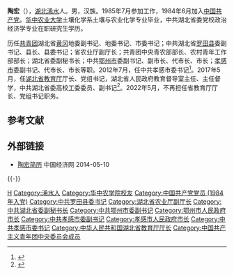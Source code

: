 '''陶宏'''（{{bd|1965年|9月||catIdx=Tao陶}}），[[湖北|湖北]][[浠水|浠水]]人。男，汉族。1985年7月参加工作，1984年6月加入[[中国共产党|中国共产党]]。[[华中农业大学|华中农业大学]]土壤化学系土壤与农业化学专业毕业，中共湖北省委党校政治经济学专业在职研究生学历。

历任[[中國共產主義青年團|共青团]]湖北省[[黄冈|黄冈]]地委副书记、地委书记、市委书记；中共湖北省[[罗田县|罗田县]]委副书记、县长、县委书记；省农业厅副厅长；共青团中央青农部部长、农村青年工作部部长；湖北省委副秘书长；中共[[鄂州市|鄂州市]]委副书记、副市长、代市长、市长；[[孝感市|孝感市]]委副书记、代市长、市长等职。2012年7月，任中共孝感市委书记<ref>{{cite web|accessdate=2013-05-01|url=http://leaders.people.com.cn/n/2012/0807/c58278-18686746.html|title=陶宏任孝感市委书记 滕刚提名为孝感市长候选人|publisher=人民网|deadurl=yes|archiveurl=https://web.archive.org/web/20121227152145/http://leaders.people.com.cn/n/2012/0807/c58278-18686746.html|archivedate=2012-12-27}}</ref>。2017年5月，任[[湖北省教育厅|湖北省教育厅]]厅长、党组书记，湖北省人民政府教育督导室主任、主任督学，中共湖北省委高校工委委员、副书记<ref>{{cite web|title=孝感市委书记陶宏调任湖北省教育厅党组书记 刘传铁不再担任|url=http://district.ce.cn/newarea/sddy/201705/05/t20170505_22561887.shtml|publisher=中国经济网|accessdate=2017-05-04|archive-date=2019-06-08|archive-url=https://web.archive.org/web/20190608092355/http://district.ce.cn/newarea/sddy/201705/05/t20170505_22561887.shtml|dead-url=no}}</ref>。2022年5月，不再担任省教育厅厅长、党组书记职务。

==参考文献==
{{reflist|3}}
==外部链接==
*[http://district.ce.cn/newarea/sddy/201208/04/t20120804_23555076.shtml 陶宏简历 ] {{Wayback|url=http://district.ce.cn/newarea/sddy/201208/04/t20120804_23555076.shtml |date=20190609023327 }} 中国经济网 2014-05-10

{{-}}
{{start box}}
{{s-gov|prc}}
{{s-before|[[刘传铁|刘传铁]]}}
{{s-title|[[湖北省教育厅|湖北省教育厅]]厅长|2017年5月－2022年5月}}
{{s-after|[[周静_(1966年)|周静]]}}
{{s-before|[[梁伟年|梁伟年]]}}
{{s-title|[[孝感市人民政府|孝感市人民政府]]市长|2011年4月－2012年8月}}
{{s-after|[[滕刚|滕刚]]}}
{{s-before|[[范锐平|范锐平]]}}
{{s-title|[[鄂州市人民政府|鄂州市人民政府]]市长|2009年3月－2011年4月}}
{{s-after|[[韩进|韩进]]}}
{{s-ppo|cpc}}
{{s-before|[[黄关春|黄关春]]}}
{{s-title|[[中国共产党孝感市委员会|中国共产党孝感市委员会]]书记|2012年8月－2017年5月}}
{{s-after|[[滕刚|滕刚]]}}
{{s-civ}}
{{s-before|[[王晓东_(1959年)|王晓东]]}}
{{s-title|[[中国共产主义青年团|中国共产主义青年团]]农村青年工作部部长|2002年12月－2008年9月}}
{{s-after|[[郭祥玉|郭祥玉]]}}
{{end box}}

{{团中央部门负责人}}
{{鄂州政治}}

{{DEFAULTSORT:Tao陶}}
[[Category:陶姓|H]]
[[Category:浠水人|Category:浠水人]]
[[Category:华中农学院校友|Category:华中农学院校友]]
[[Category:中国共产党党员_(1984年入党)|Category:中国共产党党员 (1984年入党)]]
[[Category:中共罗田县委书记|Category:中共罗田县委书记]]
[[Category:湖北省农业厅副厅长|Category:湖北省农业厅副厅长]]
[[Category:中共湖北省委副秘书长|Category:中共湖北省委副秘书长]]
[[Category:中共鄂州市委副书记|Category:中共鄂州市委副书记]]
[[Category:鄂州市人民政府市长|Category:鄂州市人民政府市长]]
[[Category:中共孝感市委副书记|Category:中共孝感市委副书记]]
[[Category:孝感市人民政府市长|Category:孝感市人民政府市长]]
[[Category:中共孝感市委书记|Category:中共孝感市委书记]]
[[Category:中华人民共和国湖北省教育厅厅长|Category:中华人民共和国湖北省教育厅厅长]]
[[Category:中国共产主义青年团中央委员会成员|Category:中国共产主义青年团中央委员会成员]]